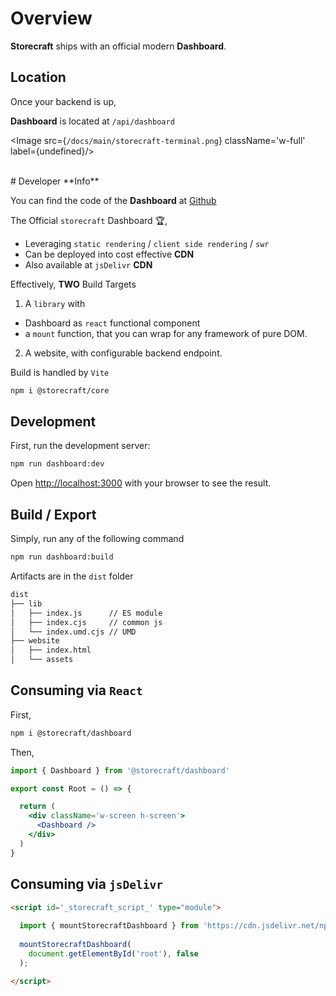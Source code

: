 # Overview

**Storecraft** ships with an official modern **Dashboard**.

## Location

Once your backend is up, 

**Dashboard** is located at `/api/dashboard`

<Image src={`/docs/main/storecraft-terminal.png`} className='w-full' 
       label={undefined}/>

<br/>
# Developer **Info**

You can find the code of the **Dashboard** at [Github](https://github.com/store-craft/storecraft/tree/main/packages/dashboard)

The Official `storecraft` Dashboard 🏆,
- Leveraging `static rendering` / `client side rendering` / `swr`
- Can be deployed into cost effective **CDN**
- Also available at `jsDelivr` **CDN**

Effectively, **TWO** Build Targets
1. A `library` with
  - Dashboard as `react` functional component
  - a `mount` function, that you can wrap for any framework of pure DOM.
2. A website, with configurable backend endpoint.

Build is handled by `Vite`


```bash
npm i @storecraft/core
```

## Development

First, run the development server:

```bash
npm run dashboard:dev
```

Open [http://localhost:3000](http://localhost:3000) with your browser to see the result.

## Build / Export

Simply, run any of the following command

```bash
npm run dashboard:build
```

Artifacts are in the `dist` folder
```txt
dist
├── lib
│   ├── index.js      // ES module
│   ├── index.cjs     // common js
│   └── index.umd.cjs // UMD
├── website
│   ├── index.html
│   └── assets

```

## Consuming via `React`

First,

```bash
npm i @storecraft/dashboard
```

Then, 

```jsx
import { Dashboard } from '@storecraft/dashboard'

export const Root = () => {

  return (
    <div className='w-screen h-screen'>
      <Dashboard />
    </div>
  )
} 

```

## Consuming via `jsDelivr`

```html
<script id='_storecraft_script_' type="module">
  
  import { mountStorecraftDashboard } from 'https://cdn.jsdelivr.net/npm/@storecraft/dashboard@latest/dist/lib/index.min.js';
  
  mountStorecraftDashboard(
    document.getElementById('root'), false
  );

</script>

```



